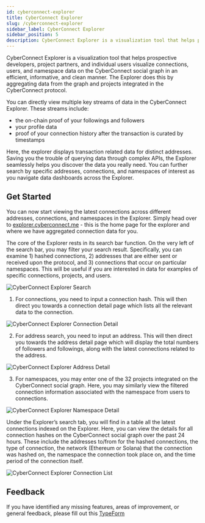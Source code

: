 ```yaml
---
id: cyberconnect-explorer
title: CyberConnect Explorer
slug: /cyberconnect-explorer
sidebar_label: CyberConnect Explorer
sidebar_position: 5
description: CyberConnect Explorer is a visualization tool that helps prospective developers, project partners, and individual users visualize connections, users, and namespace data on the CyberConnect social graph in an efficient, informative, and clean manner. The Explorer does this by aggregating data from the graph and projects integrated in the CyberConnect protocol.
---
```


CyberConnect Explorer is a visualization tool that helps prospective developers, project partners, and individual users visualize connections, users, and namespace data on the CyberConnect social graph in an efficient, informative, and clean manner. The Explorer does this by aggregating data from the graph and projects integrated in the CyberConnect protocol.

You can directly view multiple key streams of data in the CyberConnect Explorer. These streams include:

- the on-chain proof of your followings and followers
- your profile data
- proof of your connection history after the transaction is curated by timestamps

Here, the explorer displays transaction related data for distinct addresses. Saving you the trouble of querying data through complex APIs, the Explorer seamlessly helps you discover the data you really need. You can further search by specific addresses, connections, and namespaces of interest as you navigate data dashboards across the Explorer.

## Get Started

You can now start viewing the latest connections across different addresses, connections, and namespaces in the Explorer. Simply head over to [explorer.cyberconnect.me](https://explorer.cyberconnect.me/) - this is the home page for the explorer and where we have aggregated connection data for you.

The core of the Explorer rests in its search bar function. On the very left of the search bar, you may filter your search result. Specifically, you can examine 1) hashed connections, 2) addresses that are either sent or received upon the protocol, and 3) connections that occur on particular namespaces. This will be useful if you are interested in data for examples of specific connections, projects, and users.

![CyberConnect Explorer Search](/img/v0.9.0/cce-1.png)

1. For connections, you need to input a connection hash. This will then direct you towards a connection detail page which lists all the relevant data to the connection.

![CyberConnect Explorer Connection Detail](/img/v0.9.0/cce-2.png)

2. For address search, you need to input an address. This will then direct you towards the address detail page which will display the total numbers of followers and followings, along with the latest connections related to the address.

![CyberConnect Explorer Address Detail](/img/v0.9.0/cce-3.png)

3. For namespaces, you may enter one of the 32 projects integrated on the CyberConnect social graph. Here, you may similarly view the filtered connection information associated with the namespace from users to connections.

![CyberConnect Explorer Namespace Detail](/img/v0.9.0/cce-4.png)

Under the Explorer’s search tab, you will find in a table all the latest connections indexed on the Explorer. Here, you can view the details for all connection hashes on the CyberConnect social graph over the past 24 hours. These include the addresses to/from for the hashed connections, the type of connection, the network (Ethereum or Solana) that the connection was hashed on, the namespace the connection took place on, and the time period of the connection itself.

![CyberConnect Explorer Connection List](/img/v0.9.0/cce-5.png)

## Feedback

If you have identified any missing features, areas of improvement, or general feedback, please fill out this [TypeForm](https://cyberconnect.typeform.com/to/XuRXsTUO)
